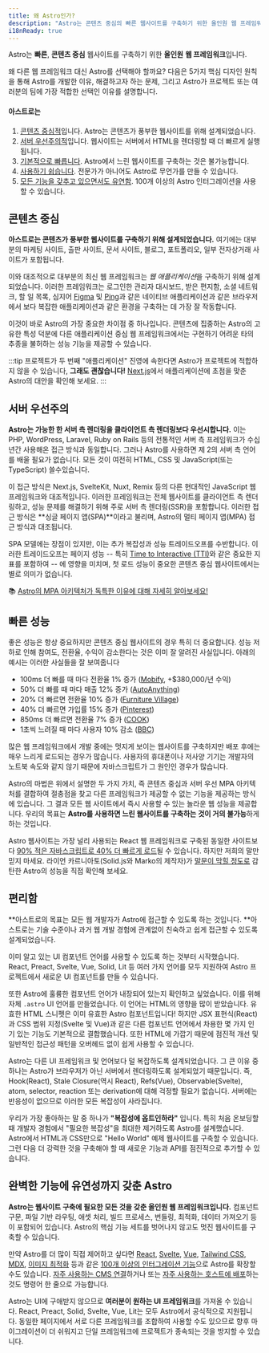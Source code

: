 ```yaml
---
title: 왜 Astro인가?
description: "Astro는 콘텐츠 중심의 빠른 웹사이트를 구축하기 위한 올인원 웹 프레임워크입니다. 자세히 알아보기."
i18nReady: true
---
```

Astro는 **빠른**, **콘텐츠 중심** 웹사이트를 구축하기 위한 **올인원** **웹 프레임워크**입니다.

왜 다른 웹 프레임워크 대신 Astro를 선택해야 할까요? 다음은 5가지 핵심 디자인 원칙을 통해 Astro를 개발한 이유, 해결하고자 하는 문제, 그리고 Astro가 프로젝트 또는 여러분의 팀에 가장 적합한 선택인 이유를 설명합니다.

#### 아스트로는

1. [콘텐츠 중심적](#콘텐츠-중심)입니다. Astro는 콘텐츠가 풍부한 웹사이트를 위해 설계되었습니다.
2. [서버 우선주의적](#서버-우선주의)입니다. 웹사이트는 서버에서 HTML을 렌더링할 때 더 빠르게 실행됩니다.
3. [기본적으로 빠릅니다](#빠른-성능). Astro에서 느린 웹사이트를 구축하는 것은 불가능합니다.
4. [사용하기 쉽습니다](#편리함). 전문가가 아니어도 Astro로 무언가를 만들 수 있습니다.
5. [모든 기능을 갖추고 있으면서도 유연함](#완벽한-기능에-유연성까지-갖춘-astro). 100개 이상의 Astro 인터그레이션을 사용할 수 있습니다.

## 콘텐츠 중심

**아스트로는 콘텐츠가 풍부한 웹사이트를 구축하기 위해 설계되었습니다.** 여기에는 대부분의 마케팅 사이트, 출판 사이트, 문서 사이트, 블로그, 포트폴리오, 일부 전자상거래 사이트가 포함됩니다.

이와 대조적으로 대부분의 최신 웹 프레임워크는 *웹 애플리케이션*을 구축하기 위해 설계되었습니다. 이러한 프레임워크는 로그인한 관리자 대시보드, 받은 편지함, 소셜 네트워크, 할 일 목록, 심지어 [Figma](https://figma.com/) 및 [Ping](https://ping.gg/)과 같은 네이티브 애플리케이션과 같은 브라우저에서 보다 복잡한 애플리케이션과 같은 환경을 구축하는 데 가장 잘 작동합니다.

이것이 바로 Astro의 가장 중요한 차이점 중 하나입니다. 콘텐츠에 집중하는 Astro의 고유한 특성 덕분에 다른 애플리케이션 중심 웹 프레임워크에서는 구현하기 어려운 타의 추종을 불허하는 성능 기능을 제공할 수 있습니다.

:::tip
프로젝트가 두 번째 "애플리케이션" 진영에 속한다면 Astro가 프로젝트에 적합하지 않을 수 있습니다, **그래도 괜찮습니다!** [Next.js](https://nextjs.org/)에서 애플리케이션에 초점을 맞춘 Astro의 대안을 확인해 보세요.
:::


## 서버 우선주의

**Astro는 가능한 한 서버 측 렌더링을 클라이언트 측 렌더링보다 우선시합니다.** 이는 PHP, WordPress, Laravel, Ruby on Rails 등의 전통적인 서버 측 프레임워크가 수십 년간 사용해온 접근 방식과 동일합니다. 그러나 Astro를 사용하면 제 2의 서버 측 언어를 배울 필요가 없습니다. 모든 것이 여전히 HTML, CSS 및 JavaScript(또는 TypeScript) 쓸수있습니다.

이 접근 방식은 Next.js, SvelteKit, Nuxt, Remix 등의 다른 현대적인 JavaScript 웹 프레임워크와 대조적입니다. 이러한 프레임워크는 전체 웹사이트를 클라이언트 측 렌더링하고, 성능 문제를 해결하기 위해 주로 서버 측 렌더링(SSR)을 포함합니다. 이러한 접근 방식은 **싱글 페이지 앱(SPA)**이라고 불리며, Astro의 멀티 페이지 앱(MPA) 접근 방식과 대조됩니다.

SPA 모델에는 장점이 있지만, 이는 추가 복잡성과 성능 트레이드오프를 수반합니다. 이러한 트레이드오프는 페이지 성능 -- 특히 [Time to Interactive (TTI)](https://web.dev/interactive/)와 같은 중요한 지표를 포함하여 -- 에 영향을 미치며, 첫 로드 성능이 중요한 콘텐츠 중심 웹사이트에서는 별로 의미가 없습니다.

📚 [Astro의 MPA 아키텍처가 독특한 이유에 대해 자세히 알아보세요!](/ko/concepts/mpa-vs-spa/)


## 빠른 성능

좋은 성능은 항상 중요하지만 콘텐츠 중심 웹사이트의 경우 특히 더 중요합니다.
성능 저하로 인해 참여도, 전환율, 수익이 감소한다는 것은 이미 잘 알려진 사실입니다. 아래의 예시는 이러한 사실들을 잘 보여줍니다

- 100ms 더 빠를 때 마다 전환율 1% 증가 ([Mobify](https://web.dev/why-speed-matters/), +$380,000/년 수익)
- 50% 더 빠를 때 마다 매출 12% 증가 ([AutoAnything](https://www.digitalcommerce360.com/2010/08/19/web-accelerator-revs-conversion-and-sales-autoanything/))
- 20% 더 빠르면 전환율 10% 증가 ([Furniture Village](https://www.thinkwithgoogle.com/intl/en-gb/marketing-strategies/app-and-mobile/furniture-village-and-greenlight-slash-page-load-times-boosting-user-experience/))
- 40% 더 빠르면 가입률 15% 증가 ([Pinterest](https://medium.com/pinterest-engineering/driving-user-growth-with-performance-improvements-cfc50dafadd7))
- 850ms 더 빠르면 전환율 7% 증가 ([COOK](https://web.dev/why-speed-matters/))
- 1초씩 느려질 때 마다 사용자 10% 감소 ([BBC](https://www.creativebloq.com/features/how-the-bbc-builds-websites-that-scale))

많은 웹 프레임워크에서 개발 중에는 멋지게 보이는 웹사이트를 구축하지만 배포 후에는 매우 느리게 로드되는 경우가 많습니다. 사용자의 휴대폰이나 저사양 기기는 개발자의 노트북 속도와 같지 않기 때문에 자바스크립트가 그 원인인 경우가 많습니다.

Astro의 마법은 위에서 설명한 두 가지 가치, 즉 콘텐츠 중심과 서버 우선 MPA 아키텍처를 결합하여 절충점을 찾고 다른 프레임워크가 제공할 수 없는 기능을 제공하는 방식에 있습니다. 그 결과 모든 웹 사이트에서 즉시 사용할 수 있는 놀라운 웹 성능을 제공합니다. 우리의 목표는 **Astro를 사용하면 느린 웹사이트를 구축하는 것이 거의 불가능**하게 하는 것입니다.

Astro 웹사이트는 가장 널리 사용되는 React 웹 프레임워크로 구축된 동일한 사이트보다 [90% 적은 자바스크립트로 40% 더 빠르게 로드](https://twitter.com/t3dotgg/status/1437195415439360003)될 수 있습니다. 하지만 저희의 말만 믿지 마세요. 라이언 카르니아토(Solid.js와 Marko의 제작자)가 [말문이 막힐 정도로](https://youtu.be/2ZEMb_H-LYE?t=8163) 감탄한 Astro의 성능을 직접 확인해 보세요.


## 편리함

**아스트로의 목표는 모든 웹 개발자가 Astro에 접근할 수 있도록 하는 것입니다. **아스트로는 기술 수준이나 과거 웹 개발 경험에 관계없이 친숙하고 쉽게 접근할 수 있도록 설계되었습니다.

이미 알고 있는 UI 컴포넌트 언어를 사용할 수 있도록 하는 것부터 시작했습니다. React, Preact, Svelte, Vue, Solid, Lit 등 여러 가지 언어를 모두 지원하여 Astro 프로젝트에서 새로운 UI 컴포넌트를 만들 수 있습니다.

또한 Astro에 훌륭한 컴포넌트 언어가 내장되어 있는지 확인하고 싶었습니다. 이를 위해 자체 `.astro` UI 언어를 만들었습니다. 이 언어는 HTML의 영향을 많이 받았습니다. 유효한 HTML 스니펫은 이미 유효한 Astro 컴포넌트입니다! 하지만 JSX 표현식(React)과 CSS 범위 지정(Svelte 및 Vue)과 같은 다른 컴포넌트 언어에서 차용한 몇 가지 인기 있는 기능도 기본적으로 결합했습니다. 또한 HTML에 가깝기 때문에 점진적 개선 및 일반적인 접근성 패턴을 오버헤드 없이 쉽게 사용할 수 있습니다.

Astro는 다른 UI 프레임워크 및 언어보다 덜 복잡하도록 설계되었습니다. 그 큰 이유 중 하나는 Astro가 브라우저가 아닌 서버에서 렌더링하도록 설계되었기 때문입니다. 즉, Hook(React), Stale Closure(역시 React), Refs(Vue), Observable(Svelte), atom, selector, reaction 또는 derivation에 대해 걱정할 필요가 없습니다. 서버에는 반응성이 없으므로 이러한 모든 복잡성이 사라집니다.

우리가 가장 좋아하는 말 중 하나가 **"복잡성에 옵트인하라"** 입니다. 특히 처음 온보딩할 때 개발자 경험에서 "필요한 복잡성"을 최대한 제거하도록 Astro를 설계했습니다. Astro에서 HTML과 CSS만으로 "Hello World" 예제 웹사이트를 구축할 수 있습니다. 그런 다음 더 강력한 것을 구축해야 할 때 새로운 기능과 API를 점진적으로 추가할 수 있습니다.

## 완벽한 기능에 유연성까지 갖춘 Astro

**Astro는 웹사이트 구축에 필요한 모든 것을 갖춘 올인원 웹 프레임워크입니다.** 컴포넌트 구문, 파일 기반 라우팅, 애셋 처리, 빌드 프로세스, 번들링, 최적화, 데이터 가져오기 등이 포함되어 있습니다. Astro의 핵심 기능 세트를 벗어나지 않고도 멋진 웹사이트를 구축할 수 있습니다.

만약 Astro를 더 많이 직접 제어하고 싶다면 [React](https://www.npmjs.com/package/@astrojs/react), [Svelte](https://www.npmjs.com/package/@astrojs/svelte), [Vue](https://www.npmjs.com/package/@astrojs/vue), [Tailwind CSS](https://www.npmjs.com/package/@astrojs/tailwind), [MDX](https://www.npmjs.com/package/@astrojs/mdx), [이미지 최적화](https://www.npmjs.com/package/@astrojs/image) 등과 같은 [100개 이상의 인터그레이션 기능](https://astro.build/integrations/)으로 Astro를 확장할 수도 있습니다. [자주 사용하는 CMS 연결](https://astro.build/integrations/)하거나 또는 [자주 사용하는 호스트에 배포](/ko/guides/deploy/)하는 것도 명령어 한 줄으로 가능합니다.

Astro는 UI에 구애받지 않으므로 **여러분이 원하는 UI 프레임워크**를 가져올 수 있습니다. React, Preact, Solid, Svelte, Vue, Lit는 모두 Astro에서 공식적으로 지원됩니다. 동일한 페이지에서 서로 다른 프레임워크를 조합하여 사용할 수도 있으므로 향후 마이그레이션이 더 쉬워지고 단일 프레임워크에 프로젝트가 종속되는 것을 방지할 수 있습니다.